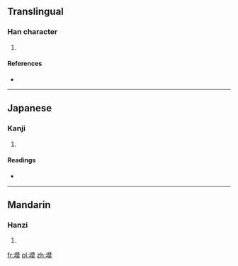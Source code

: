 ==Translingual==

===Han character===
{{Han char|rn=32|rad=土|as=11|sn=14|four=4413<sub>4</sub>|canj=土廿日大 (GTAK)}}

# {{defn|Han|sort=土11}}

====References====
* {{Han ref|kx=0237.060|dkj=05398|dj=0475.130|hdz=10478.010|uh=587B|ud=22651|bh=E166|bd=57702}}

----

==Japanese==

===Kanji===
{{ja-kanji|grade=|rs=土11}}

# {{defn|lang=ja|sort=土11}}

====Readings====
* {{ja-readings|on=[[ばく]] (baku), [[まく]] (maku)|kun=[[ちり]] (chiri)}}

----

==Mandarin==

===Hanzi===
{{cmn-hanzi|pin=[[dié]] ([[die2]]), [[mò]] ([[mo4]])|wg=tieh<sup>2</sup>, mo<sup>4</sup>}}

# {{defn|lang=cmn|sort=土11}}

[[fr:塻]]
[[pl:塻]]
[[zh:塻]]